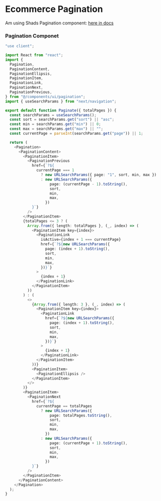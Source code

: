 # Ecommerce Pagination

Am using Shads Pagination component: [here in docs](https://ui.shadcn.com/docs/components/pagination)

### Pagination Componet

```ts copy
"use client";

import React from "react";
import {
  Pagination,
  PaginationContent,
  PaginationEllipsis,
  PaginationItem,
  PaginationLink,
  PaginationNext,
  PaginationPrevious,
} from "@/components/ui/pagination";
import { useSearchParams } from "next/navigation";

export default function Paginate({ totalPages }) {
  const searchParams = useSearchParams();
  const sort = searchParams.get("sort") || "asc";
  const min = searchParams.get("min") || 0;
  const max = searchParams.get("max") || "";
  const currentPage = parseInt(searchParams.get("page")) || 1;

  return (
    <Pagination>
      <PaginationContent>
        <PaginationItem>
          <PaginationPrevious
            href={`?${
              currentPage === 1
                ? new URLSearchParams({ page: "1", sort, min, max })
                : new URLSearchParams({
                    page: (currentPage - 1).toString(),
                    sort,
                    min,
                    max,
                  })
            }`}
          />
        </PaginationItem>
        {totalPages <= 3 ? (
          Array.from({ length: totalPages }, (_, index) => (
            <PaginationItem key={index}>
              <PaginationLink
                isActive={index + 1 === currentPage}
                href={`?${new URLSearchParams({
                  page: (index + 1).toString(),
                  sort,
                  min,
                  max,
                })}`}
              >
                {index + 1}
              </PaginationLink>
            </PaginationItem>
          ))
        ) : (
          <>
            {Array.from({ length: 3 }, (_, index) => (
              <PaginationItem key={index}>
                <PaginationLink
                  href={`?${new URLSearchParams({
                    page: (index + 1).toString(),
                    sort,
                    min,
                    max,
                  })}`}
                >
                  {index + 1}
                </PaginationLink>
              </PaginationItem>
            ))}
            <PaginationItem>
              <PaginationEllipsis />
            </PaginationItem>
          </>
        )}
        <PaginationItem>
          <PaginationNext
            href={`?${
              currentPage == totalPages
                ? new URLSearchParams({
                    page: totalPages.toString(),
                    sort,
                    min,
                    max,
                  })
                : new URLSearchParams({
                    page: (currentPage + 1).toString(),
                    sort,
                    min,
                    max,
                  })
            }`}
          />
        </PaginationItem>
      </PaginationContent>
    </Pagination>
  );
}
```
